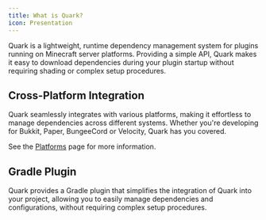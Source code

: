 ```yaml
---
title: What is Quark?
icon: Presentation
---
```


Quark is a lightweight, runtime dependency management system for plugins running on Minecraft server platforms. 
Providing a simple API, Quark makes it easy to download dependencies during your plugin startup without requiring shading or complex setup procedures.

## Cross-Platform Integration

Quark seamlessly integrates with various platforms, making it effortless to manage dependencies across different systems.
Whether you're developing for Bukkit, Paper, BungeeCord or Velocity, Quark has you covered.

See the [Platforms](/docs/quark/supported-platforms) page for more information.

## Gradle Plugin

Quark provides a Gradle plugin that simplifies the integration of Quark into your project, allowing you to easily manage dependencies and configurations, without requiring complex setup procedures.